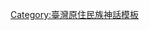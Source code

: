 {{Navbox
|name = 排灣族神話
|title = [[排灣族神靈信仰 |{{color|white|排灣族神話}}]]
| titlestyle = background: #FFD700;
| groupstyle = background: #FFFF00;
|group1 = 歷史文獻
|list1 =
[[蕃族調查報告書]] ∗ [[番族慣習調查報告書]] ∗ [[臺灣高砂族系統所屬之研究]] ∗ 

|group2 = 創世神話
|list2 =

  {{Navbox |child
  |group1 = 世界起源
  |list1 =
[[納威內帕克神‎|根源創世]] ∗
[[薩迦萬|歌唱創世]] ∗ 
[[阿道|太陽創世]] ∗ [[那馬塔烏與那馬宇得|神產創世]]
  |group2 = 人類起源
  |list2 =
[[太陽卵生|太陽卵生始祖傳說]] ∗ [[泥土始祖傳說]] ∗ [[歌唱造人始祖傳說]] ∗ [[動物生人始祖傳說]] ∗ [[人體部位始祖傳說]] ∗ [[竹石始祖傳說]] ∗ [[神生與神造人始祖傳說]] ∗ [[器具始祖傳說]] ∗ [[煙霧始祖傳說]]
  |group3 = 部落起源
  |list3 =
[[勒姬熱|古樓部落起源]] ∗ [[大社部落起源神話|大社部落起源]] ∗ [[瑪家部落起源神話|瑪家部落起源]] ∗ [[菈利基姆|太麻里部落起源]] ∗ [[阿魯努岸|內獅頭部落起源]]

  }}

|group3 = 各族群
|list3 =
  {{Navbox |child
  |group1 = 拉瓦爾亞族神話
  |list1 =
[[撒巫拉瑞|女頭目傳記]] ∗ [[瑪勒分勒分|貴族起源]]
    }}

  {{Navbox |child
  |group2 = 布曹爾亞族神話
  |list2 =
  {{Navbox |child
    |group1 = [[巴武馬群]](北部排灣)
    |list1 =
[[毛阿凱|陰道齒]] ∗ [[摩阿凱凱|人蛇戀]] ∗ [[薩督故督故|苦盡甘來的故事]] ∗ [[普努賈努|鷹勇士]]

    |group2 = [[巴卡羅群]](東部排灣)
    |list2 =
∗ 

  |group3 = [[拍利達利達敖群]](南部排灣)
  |list3 =
[[撒姆魯|役使毒蛇的盜墓者]] ∗ [[轉生 (排灣族)|轉世重生]]

  |group4 = [[查敖保爾群]]
  |list4 =
[[德辜拉辜賴|死亡的根源]] ∗ [[阿蘭魯斯|巨蛇之友]]
    }}    }}

  {{Navbox |child
  |group3 = 其他的神話傳說
  |list3 =
[[北大武山傳說]] ∗ [[轉生 (排灣族)]] ∗ [[羊起源傳說 (台灣)|山羊起源]]
    }}

|group4 = [[神]]和[[靈]]
|list4 =
  {{Navbox |child
  |group1 = 神祗
  |list1 =
[[排灣族神靈信仰|排灣族神靈信仰]] ∗ [[排灣族諸神譜系]] ∗ [[納威內帕克神‎]] ∗ [[納昆米津神|創社神]] ∗ [[下排灣社禁忌五神]] ∗ [[舊高燕部落七祖神]]

  |group2 = 精靈
  |list2 =
[[古勒勒勒勒|蛇精靈]] ∗
    }}

|group5 = 異族
|list5 =
  {{Navbox |child
  |group1 = 人類
  |list1 =
[[膝蓋長眼者]] ∗ [[巴里 (臺灣)|死亡之眼]] ∗ [[朱久一|大力士]] [[薩里祖姆|創造生命的人]] ∗ [[包黎阿黎奧|高調的人]]

  |group2 = 巨人
  |list2 =
[[孤奴|食人巨人]] ∗ [[迪烏烏]]

  |group3 = 矮人
  |list3 =
[[涅德勒|矮黑人]] ∗

  |group4 = 
  |list4 =

  |group5 = 
  |list5 =

  |group6 = 神祕生物
  |list6 =  
[[搭卡卜勒|食人怪物]] ∗ [[瑪莎嘎拉咕|食人巨鳥]] ∗ [[鹿角兔子|鹿角兔]] ∗ [[達洛凡]] ∗ [[魂火 (排灣族)|魂火]]

  }}

|group6 = 神話傳說中的戰役
|list6 =
[[太陽谷之戰]] ∗ [[風中之戰]]

|group7 = 神話中的土地
|list7 =
[[喬拜拜|女人社]] ∗ [[巴姑摩爾]] ∗ [[仙奶泉傳說|仙奶泉]] ∗ [[黃金山城傳說|黃金山城]] ∗ [[巴拿巴拿樣]]

  }}

<noinclude>






[[Category:臺灣原住民族神話模板]]
</noinclude>